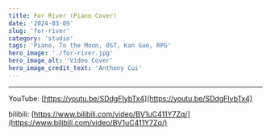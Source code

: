 ```yaml
---
title: For River (Piano Cover)
date: '2024-03-09'
slug: 'for-river'
category: 'studio'
tags: 'Piano, To the Moon, OST, Kan Gao, RPG'
hero_image: './for-river.jpg'
hero_image_alt: 'Video Cover'
hero_image_credit_text: 'Anthony Cui'
---
```


---

YouTube: [https://youtu.be/SDdgFIybTx4](https://youtu.be/SDdgFIybTx4)

bilibili: [https://www.bilibili.com/video/BV1uC411Y7Zq/](https://www.bilibili.com/video/BV1uC411Y7Zq/)